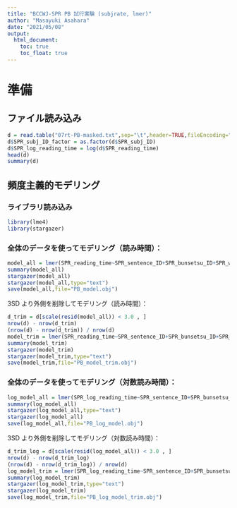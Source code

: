 ```yaml
---
title: "BCCWJ-SPR PB 試行実験 (subjrate, lmer)"
author: "Masayuki Asahara"
date: "2021/05/08"
output:
  html_document:
    toc: true
    toc_float: true    
---
```


# 準備
## ファイル読み込み
```r
d = read.table("07rt-PB-masked.txt",sep="\t",header=TRUE,fileEncoding="UTF-8")
d$SPR_subj_ID_factor = as.factor(d$SPR_subj_ID)
d$SPR_log_reading_time = log(d$SPR_reading_time)
head(d)
summary(d)
```

## 頻度主義的モデリング
### ライブラリ読み込み
```r
library(lme4)
library(stargazer)
```

### 全体のデータを使ってモデリング（読み時間）：
```r
model_all = lmer(SPR_reading_time~SPR_sentence_ID+SPR_bunsetsu_ID+SPR_word_length+DepPara_depnum+SPR_trial+WFR_subj_rate+(1|SPR_subj_ID_factor)+(1|BCCWJ_Sample_ID),data=d,REML=FALSE)
summary(model_all)
stargazer(model_all)
stargazer(model_all,type="text")
save(model_all,file="PB_model.obj")
```
3SD より外側を削除してモデリング（読み時間）：
```r
d_trim = d[scale(resid(model_all)) < 3.0 , ]
nrow(d) - nrow(d_trim)
(nrow(d) - nrow(d_trim)) / nrow(d)
model_trim = lmer(SPR_reading_time~SPR_sentence_ID+SPR_bunsetsu_ID+SPR_word_length+DepPara_depnum+SPR_trial+WFR_subj_rate+(1|SPR_subj_ID_factor)+(1|BCCWJ_Sample_ID),data=d_trim,REML=FALSE)
summary(model_trim)
stargazer(model_trim)
stargazer(model_trim,type="text")
save(model_trim,file="PB_model_trim.obj")
```

### 全体のデータを使ってモデリング（対数読み時間）：
```r
log_model_all = lmer(SPR_log_reading_time~SPR_sentence_ID+SPR_bunsetsu_ID+SPR_word_length+DepPara_depnum+SPR_trial+WFR_subj_rate+(1|SPR_subj_ID_factor)+(1|BCCWJ_Sample_ID),data=d,REML=FALSE)
summary(log_model_all)
stargazer(log_model_all,type="text")
stargazer(log_model_all)
save(log_model_all,file="PB_log_model.obj")
```
3SD より外側を削除してモデリング（対数読み時間）：
```r
d_trim_log = d[scale(resid(log_model_all)) < 3.0 , ]
nrow(d) - nrow(d_trim_log)
(nrow(d) - nrow(d_trim_log)) / nrow(d)
log_model_trim = lmer(SPR_log_reading_time~SPR_sentence_ID+SPR_bunsetsu_ID+SPR_word_length+DepPara_depnum+SPR_trial+WFR_subj_rate+(1|SPR_subj_ID_factor)+(1|BCCWJ_Sample_ID),data=d_trim_log,REML=FALSE)
summary(log_model_trim)
stargazer(log_model_trim,type="text")
stargazer(log_model_trim)
save(log_model_trim,file="PB_log_model_trim.obj")
```

